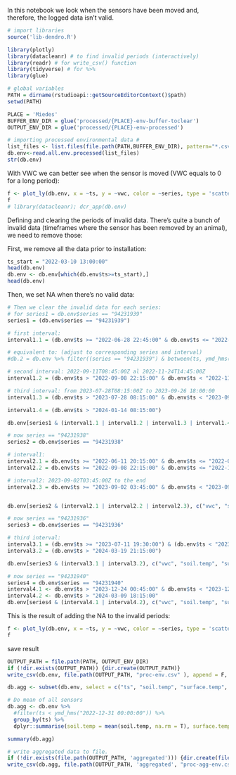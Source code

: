 In this notebook we look when the sensors have been moved and, therefore, the logged data isn't valid.

```r
# import libraries
source('lib-dendro.R')

library(plotly)
library(datacleanr) # to find invalid periods (interactively)
library(readr) # for write_csv() function
library(tidyverse) # for %>%
library(glue)

# global variables
PATH = dirname(rstudioapi::getSourceEditorContext()$path)
setwd(PATH)

PLACE = 'Miedes'
BUFFER_ENV_DIR = glue('processed/{PLACE}-env-buffer-toclear')
OUTPUT_ENV_DIR = glue('processed/{PLACE}-env-processed')
```


```r
# importing processed environmental data #
list_files <- list.files(file.path(PATH,BUFFER_ENV_DIR), pattern="*.csv$", full.names=TRUE)
db.env<-read.all.env.processed(list_files)
str(db.env)
```

With VWC we can better see when the sensor is moved (VWC equals to 0 for a long period):
```r
f <- plot_ly(db.env, x = ~ts, y = ~vwc, color = ~series, type = 'scatter', mode = 'lines')
f
# library(datacleanr); dcr_app(db.env)
```

Defining and clearing the periods of invalid data. There's quite a bunch of invalid data (timeframes where the sensor has been removed by an animal), we need to remove those:

First, we remove all the data prior to installation:
```r
ts_start = "2022-03-10 13:00:00"
head(db.env)
db.env <- db.env[which(db.env$ts>=ts_start),]
head(db.env)
```

Then, we set NA when there's no valid data:
```r
# Then we clear the invalid data for each series:
# for series1 = db.env$series == "94231939"
series1 = (db.env$series == "94231939")

# first interval:
interval1.1 = (db.env$ts >= "2022-06-28 22:45:00" & db.env$ts <= "2022-08-19 10:45:00")

# equivalent to: (adjust to corresponding series and interval)
#db.2 = db.env %>% filter((series == "94231939") & between(ts, ymd_hms("2022-05-14 21:00:00", tz = "Europe/Madrid"), ymd_hms("2022-05-19 11:45:00", tz = "Europe/Madrid") ))

# second interval: 2022-09-11T08:45:00Z al 2022-11-24T14:45:00Z
interval1.2 = (db.env$ts > "2022-09-08 22:15:00" & db.env$ts < "2022-11-18 10:15:00" )

# third interval: from 2023-07-28T08:15:00Z to 2023-09-26 18:00:00
interval1.3 = (db.env$ts > "2023-07-28 08:15:00" & db.env$ts < "2023-09-26 18:00:00")

interval1.4 = (db.env$ts > "2024-01-14 08:15:00")

db.env[series1 & (interval1.1 | interval1.2 | interval1.3 | interval1.4) ,c("vwc", "soil.temp", "surface.temp", "air.temp")] <- NA

# now series == "94231938"
series2 = db.env$series == "94231938"

# interval1: 
interval2.1 = db.env$ts >= "2022-06-11 20:15:00" & db.env$ts <= "2022-08-19 10:45:00"
interval2.2 = db.env$ts >= "2022-09-08 22:15:00" & db.env$ts <= "2022-11-24 11:30:00"

# interval2: 2023-09-02T03:45:00Z to the end
interval2.3 = db.env$ts >= "2023-09-02 03:45:00" & db.env$ts < "2023-09-26 15:30:00" 


db.env[series2 & (interval2.1 | interval2.2 | interval2.3), c("vwc", "soil.temp", "surface.temp", "air.temp")]  <- NA

# now series == "94231936"
series3 = db.env$series == "94231936" 

# third interval: 
interval3.1 = (db.env$ts >= "2023-07-11 19:30:00") & (db.env$ts < "2023-09-13 14:45:00")
interval3.2 = (db.env$ts > "2024-03-19 21:15:00")

db.env[series3 & (interval3.1 | interval3.2), c("vwc", "soil.temp", "surface.temp", "air.temp")]  <- NA

# now series == "94231940"
series4 = db.env$series == "94231940" 
interval4.1 <- db.env$ts > "2023-12-24 00:45:00" & db.env$ts < "2023-12-24 02:30:00"
interval4.2 <- db.env$ts > "2024-03-09 18:15:00"
db.env[series4 & (interval4.1 | interval4.2), c("vwc", "soil.temp", "surface.temp", "air.temp")]  <- NA
```


This is the result of adding the NA to the invalid periods:
```r
f <- plot_ly(db.env, x = ~ts, y = ~vwc, color = ~series, type = 'scatter', mode = 'lines')
f
```

save result
```r
OUTPUT_PATH = file.path(PATH, OUTPUT_ENV_DIR)
if (!dir.exists(OUTPUT_PATH)) {dir.create(OUTPUT_PATH)}
write_csv(db.env, file.path(OUTPUT_PATH, "proc-env.csv" ), append = F, col_names = T)

db.agg <- subset(db.env, select = c("ts", "soil.temp", "surface.temp", "air.temp", "vwc") )

# Do mean of all sensors
db.agg <- db.env %>%
  #filter(ts < ymd_hms("2022-12-31 00:00:00")) %>%
  group_by(ts) %>%
  dplyr::summarise(soil.temp = mean(soil.temp, na.rm = T), surface.temp = mean(surface.temp, na.rm = T), air.temp = mean(air.temp, na.rm = T), vwc = mean(vwc, na.rm = T))

summary(db.agg)

# write aggregated data to file.
if (!dir.exists(file.path(OUTPUT_PATH, 'aggregated'))) {dir.create(file.path(OUTPUT_PATH, 'aggregated'))}
write_csv(db.agg, file.path(OUTPUT_PATH, 'aggregated', "proc-agg-env.csv"), append = F, col_names = T)
```
